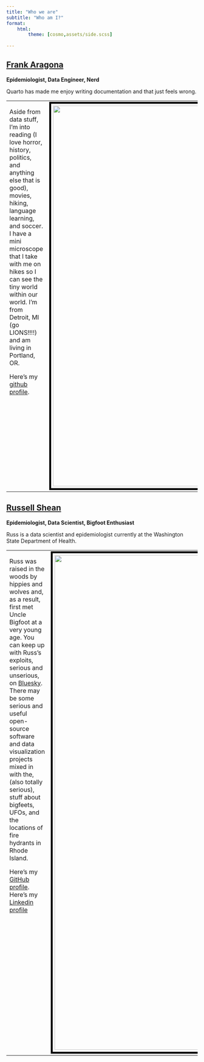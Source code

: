 ```yaml
---
title: "Who we are"
subtitle: "Who am I?"
format:
    html:
        theme: [cosmo,assets/side.scss]
                
---
```



## [Frank Aragona](https://github.com/edenian-prince)

**Epidemiologist, Data Engineer, Nerd**

Quarto has made me enjoy writing documentation and that just feels wrong.

<table>
<tr><td valign="top">

Aside from data stuff, I'm into reading (I love horror, history, politics, and anything else that is good), movies, hiking, language learning, and soccer. I have a mini microscope that I take with me on hikes so I can see the tiny world within our world.
I'm from Detroit, MI (go LIONS!!!!) and am living in Portland, OR.

Here's my [github profile](https://github.com/edenian-prince).

</td><td valign="top">
[![](images/me.jpg){style="border: 5px solid black; padding: 5px;" width=1000}](https://nw-page.github.io/lineage_classifications/)
</td>
</tr>
</table>

## [Russell Shean](https://github.com/Russell-Shean)

**Epidemiologist, Data Scientist, Bigfoot Enthusiast**

Russ is a data scientist and epidemiologist currently at the Washington State Department of Health. 

<table>
<tr><td valign="top">

Russ was raised in the woods by hippies and wolves and, as a result, first met Uncle Bigfoot at a very young age. You can keep up with Russ's exploits, serious and unserious, on <a href="https://bsky.app/profile/rshean.bsky.social">Bluesky</a>. There may be some serious and useful open-source software and data visualization projects mixed in with the, (also totally serious), stuff about bigfeets, UFOs, and the locations of fire hydrants in Rhode Island. 

Here's my [GitHub profile](https://github.com/Russell-Shean).            
Here's my [Linkedin profile](https://www.linkedin.com/in/russell-shean/)

</td><td valign="top">
[![](images/russell.jpg){style="border: 5px solid black; padding: 5px;" width=1300}](https://github.com/Russell-Shean)
</td>
</tr>
</table>
